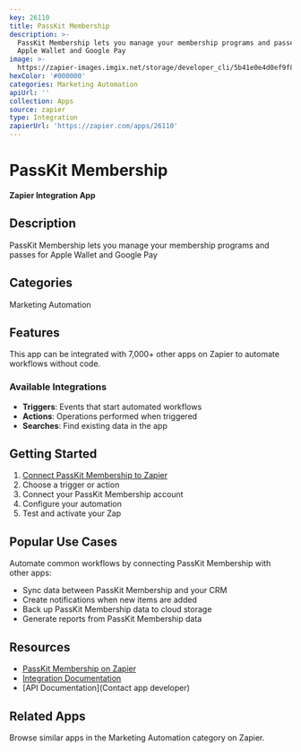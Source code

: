 ```yaml
---
key: 26110
title: PassKit Membership
description: >-
  PassKit Membership lets you manage your membership programs and passes for
  Apple Wallet and Google Pay
image: >-
  https://zapier-images.imgix.net/storage/developer_cli/5b41e0e4d0ef9f804b5b17e79e92b70d.png?auto=format%2Ccompress&ixlib=python-3.0.0&q=50
hexColor: '#000000'
categories: Marketing Automation
apiUrl: ''
collection: Apps
source: zapier
type: Integration
zapierUrl: 'https://zapier.com/apps/26110'
---
```

# PassKit Membership

**Zapier Integration App**

## Description

PassKit Membership lets you manage your membership programs and passes for Apple Wallet and Google Pay

## Categories

Marketing Automation

## Features

This app can be integrated with 7,000+ other apps on Zapier to automate workflows without code.

### Available Integrations

- **Triggers**: Events that start automated workflows
- **Actions**: Operations performed when triggered
- **Searches**: Find existing data in the app

## Getting Started

1. [Connect PassKit Membership to Zapier](https://zapier.com/apps/26110)
2. Choose a trigger or action
3. Connect your PassKit Membership account
4. Configure your automation
5. Test and activate your Zap

## Popular Use Cases

Automate common workflows by connecting PassKit Membership with other apps:

- Sync data between PassKit Membership and your CRM
- Create notifications when new items are added
- Back up PassKit Membership data to cloud storage
- Generate reports from PassKit Membership data

## Resources

- [PassKit Membership on Zapier](https://zapier.com/apps/26110)
- [Integration Documentation](https://zapier.com/apps/26110/integrations)
- [API Documentation](Contact app developer)

## Related Apps

Browse similar apps in the Marketing Automation category on Zapier.
